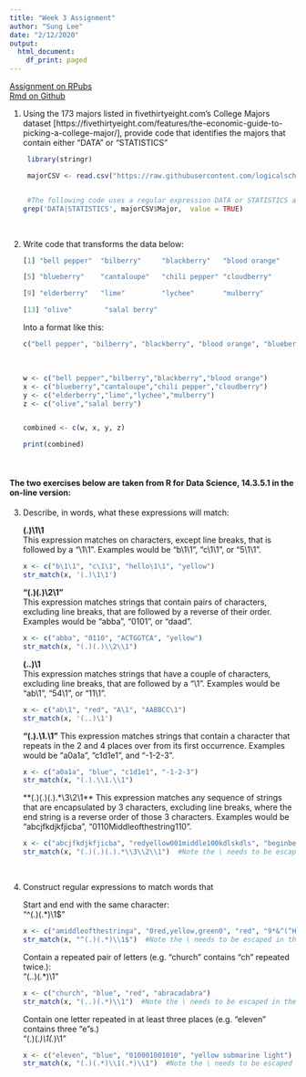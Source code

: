 ```yaml
---
title: "Week 3 Assignment"
author: "Sung Lee"
date: "2/12/2020"
output: 
  html_document: 
    df_print: paged
---
```


[Assignment on RPubs](https://rpubs.com/logicalschema/data607_week3 "Sung's Week 2 Assignment Rpubs")
<br>
[Rmd on Github](https://github.com/logicalschema/DATA607/blob/master/week3/Sung%20Lee%20Assignment%203.Rmd "Sung's Week 3 Assignment Github")

1. Using the 173 majors listed in fivethirtyeight.com’s College Majors dataset [https://fivethirtyeight.com/features/the-economic-guide-to-picking-a-college-major/], provide code that identifies the majors that contain either "DATA" or "STATISTICS"  

    ```r
     library(stringr)

     majorCSV <- read.csv("https://raw.githubusercontent.com/logicalschema/DATA607/master/week3/majors-list.csv")


     #The following code uses a regular expression DATA or STATISTICS and searches through the Major field of the data.
    grep('DATA|STATISTICS', majorCSV$Major,  value = TRUE)

    ```
<br>

2. Write code that transforms the data below:  

    ```r
    [1] "bell pepper"  "bilberry"     "blackberry"   "blood orange"

    [5] "blueberry"    "cantaloupe"   "chili pepper" "cloudberry"  

    [9] "elderberry"   "lime"         "lychee"       "mulberry"    

    [13] "olive"        "salal berry"
    ```

    Into a format like this:

    ```r
    c("bell pepper", "bilberry", "blackberry", "blood orange", "blueberry", "cantaloupe", "chili pepper", "cloudberry", "elderberry", "lime", "lychee", "mulberry", "olive", "salal berry")
    ```
    
    <br>

    ```r
    w <- c("bell pepper","bilberry","blackberry","blood orange")
    x <- c("blueberry","cantaloupe","chili pepper","cloudberry") 
    y <- c("elderberry","lime","lychee","mulberry") 
    z <- c("olive","salal berry")


    combined <- c(w, x, y, z)

    print(combined)

    ```
    
<br>

#### The two exercises below are taken from R for Data Science, 14.3.5.1 in the on-line version:  

3. Describe, in words, what these expressions will match:

    **(.)\1\1**  
    This expression matches on characters, except line breaks, that is followed by a "\1\1". Examples would be "b\1\1", "c\1\1", or "5\1\1".   

    ```r
    x <- c("b\1\1", "c\1\1", "hello\1\1", "yellow")
    str_match(x, '(.)\1\1')  
    ```
    
    
    **"(.)(.)\\2\\1"**  
    This expression matches strings that contain pairs of characters, excluding line breaks, that are followed by a reverse of their order. Examples would be "abba", "0101", or "daad".  
    
    ```r
    x <- c("abba", "0110", "ACTGGTCA", "yellow")
    str_match(x, "(.)(.)\\2\\1")  
    ```
    
    **(..)\1**  
    This expression matches strings that have a couple of characters, excluding line breaks, that are followed by a "\1". Examples would be "ab\1", "54\1", or "11\1".  
    
    ```r
    x <- c("ab\1", "red", "A\1", "AABBCC\1")
    str_match(x, '(..)\1')  
    ```    
    
    
    **"(.).\\1.\\1"**
    This expression matches strings that contain a character that repeats in the 2 and 4 places over from its first occurrence. Examples would be "a0a1a", "c1d1e1", and "-1-2-3". 
    
    ```r
    x <- c("a0a1a", "blue", "c1d1e1", "-1-2-3")
    str_match(x, "(.).\\1.\\1")
    ```    
        
    
    **(.)(.)(.).*\\3\\2\\1**
    This expression matches any sequence of strings that are encapsulated by 3 characters, excluding line breaks, where the end string is a reverse order of those 3 characters. Examples would be "abcjfkdjkfjicba", "0110Middleofthestring110".
    
    ```r
    x <- c("abcjfkdjkfjicba", "redyellow001middle100kdlskdls", "beginbegin1middlegebend", "98&^A")
    str_match(x, "(.)(.)(.).*\\3\\2\\1")  #Note the \ needs to be escaped in the expression.
    
    ```

<br>

4. Construct regular expressions to match words that  

    Start and end with the same character:  
    "^(.)(.*)\\1$"

    ```r
    x <- c("amiddleofthestringa", "0red,yellow,green0", "red", "9*&^(^Hjshjshf9")
    str_match(x, "^(.)(.*)\\1$")  #Note the \ needs to be escaped in the expression.
    
    ```
    
    Contain a repeated pair of letters (e.g. "church" contains "ch" repeated twice.):  
    "(..)(.*)\\1"
    
    ```r
    x <- c("church", "blue", "red", "abracadabra")
    str_match(x, "(..)(.*)\\1")  #Note the \ needs to be escaped in the expression.
    
    ```
    
    Contain one letter repeated in at least three places (e.g. "eleven" contains three "e"s.)  
    "(.)(.*)\\1(.*)\\1"
    
    ```r
    x <- c("eleven", "blue", "010001001010", "yellow submarine light")
    str_match(x, "(.)(.*)\\1(.*)\\1")  #Note the \ needs to be escaped in the expression.
    
    ```    
    
    







